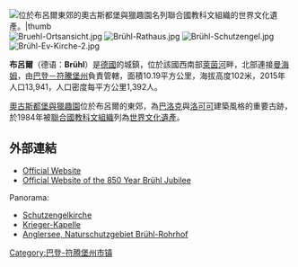 {{Infobox German location 
|name = Brühl<br />布呂爾
|image_coa = COA Brühl.svg
|image_map = 
|image_photo       = Bruehl-Ortsansicht.jpg
|image_caption     = 
|image_plan = Brühl in HD.svg
|state = 巴登-符腾堡州
|regbzk = [[Karlsruhe|Karlsruhe]]
|district = [[Rhein-Neckar-Kreis|Rhein-Neckar-Kreis]]
|population = 14256
|Gemeindeschlüssel = 08226009
|population_as_of = {{date|2007-12-31}}
|area = 10.19
|elevation = 102
|coordinates = {{coord|49|24|N|08|32|E|format=dms|display=inline,title}}
| lat_hem = N
| lon_hem = E
|postal_code = 68782 
|area_code = 06202
|licence = HD
|mayor = Dr. Ralf Göck
|website = [https://www.bruehl-baden.de/ bruehl-baden.de]
}}

[[Image:Schloss_Augustusburg_in_Brühl_4.jpg|位於布呂爾東郊的[[奧古斯都堡與獵趣園]]名列[[聯合國教科文組織|聯合國教科文組織]]的[[世界文化遺產|世界文化遺產]]。|thumb]]
[[Image:Bruehl-Ortsansicht.jpg|right]]
[[Image:Brühl-Rathaus.jpg|right]]
[[Image:Brühl-Schutzengel.jpg|right]]
[[Image:Brühl-Ev-Kirche-2.jpg|right]]

'''布呂爾'''（德语：'''Brühl'''）是[[德國|德國]]的城鎮，位於該國西南部[[萊茵河|萊茵河]]畔，北部連接[[曼海姆|曼海姆]]，由[[巴登－符騰堡州|巴登－符騰堡州]]負責管轄，面積10.19平方公里，海拔高度102米，2015年人口13,941，人口密度每平方公里1,392人。

[[奧古斯都堡與獵趣園|奧古斯都堡與獵趣園]]位於布呂爾的東郊，為[[巴洛克|巴洛克]]與[[洛可可|洛可可]]建築風格的重要古跡，於1984年被[[聯合國教科文組織|聯合國教科文組織]]列為[[世界文化遺產|世界文化遺產]]。



==外部連結==
* [https://web.archive.org/web/20140831055202/http://www.bruehl-baden.de/ Official Website]
* [http://www.bruehl-baden.de/850Jahre Official Website of the 850 Year Brühl Jubilee]
Panorama:
* [https://web.archive.org/web/20100711091955/http://www.easypanorama.de/Kugelpanoramen/Vollbild_10.html Schutzengelkirche]
* [https://web.archive.org/web/20100710061443/http://www.easypanorama.de/Kugelpanoramen/Vollbild_05.html Krieger-Kapelle]
* [https://web.archive.org/web/20100710061433/http://www.easypanorama.de/Kugelpanoramen/Vollbild_02.html Anglersee, Naturschutzgebiet Brühl-Rohrhof]

{{Authority control}}
{{Germany-geo-stub}}
[[Category:巴登-符腾堡州市镇|Category:巴登-符腾堡州市镇]]